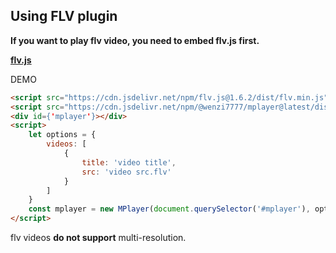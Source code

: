 ## Using FLV plugin

**If you want to play flv video, you need to embed flv.js first.**

**[flv.js](https://github.com/bilibili/flv.js)**

DEMO
```html
<script src="https://cdn.jsdelivr.net/npm/flv.js@1.6.2/dist/flv.min.js"></script>
<script src="https://cdn.jsdelivr.net/npm/@wenzi7777/mplayer@latest/dist/mplayer.bundle.min.js"></script>
<div id={'mplayer'}></div>
<script>
    let options = {
        videos: [
            {
                title: 'video title',
                src: 'video src.flv'
            }
        ]
    }
    const mplayer = new MPlayer(document.querySelector('#mplayer'), options)
</script>
```

flv videos **do not support** multi-resolution.